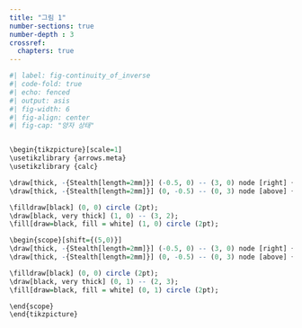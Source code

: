 ```yaml
---
title: "그림 1"
number-sections: true
number-depth : 3
crossref:
  chapters: true
---
```


```r
#| label: fig-continuity_of_inverse
#| code-fold: true
#| echo: fenced
#| output: asis
#| fig-width: 6
#| fig-align: center
#| fig-cap: "양자 상태"


\begin{tikzpicture}[scale=1]
\usetikzlibrary {arrows.meta}
\usetikzlibrary {calc}

\draw[thick, -{Stealth[length=2mm]}] (-0.5, 0) -- (3, 0) node [right] {$x$} ;
\draw[thick, -{Stealth[length=2mm]}] (0, -0.5) -- (0, 3) node [above] {$f(x)$};

\filldraw[black] (0, 0) circle (2pt);
\draw[black, very thick] (1, 0) -- (3, 2);
\fill[draw=black, fill = white] (1, 0) circle (2pt);

\begin{scope}[shift={(5,0)}]
\draw[thick, -{Stealth[length=2mm]}] (-0.5, 0) -- (3, 0) node [right] {$x$} ;
\draw[thick, -{Stealth[length=2mm]}] (0, -0.5) -- (0, 3) node [above] {$f^{-1}(x)$};

\filldraw[black] (0, 0) circle (2pt);
\draw[black, very thick] (0, 1) -- (2, 3);
\fill[draw=black, fill = white] (0, 1) circle (2pt);

\end{scope}
\end{tikzpicture}
```